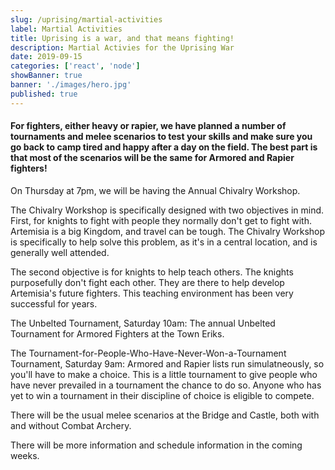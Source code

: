 ```yaml
---
slug: /uprising/martial-activities
label: Martial Activities
title: Uprising is a war, and that means fighting!
description: Martial Activies for the Uprising War
date: 2019-09-15
categories: ['react', 'node']
showBanner: true
banner: './images/hero.jpg'
published: true
---
```


#### For fighters, either heavy or rapier, we have planned a number of tournaments and melee scenarios to test your skills and make sure you go back to camp tired and happy after a day on the field. The best part is that most of the scenarios will be the same for Armored and Rapier fighters!

On Thursday at 7pm, we will be having the Annual Chivalry Workshop.

The Chivalry Workshop is specifically designed with two objectives in mind. First, for knights to fight with people they normally don't get to fight with. Artemisia is a big Kingdom, and travel can be tough. The Chivalry Workshop is specifically to help solve this problem, as it's in a central location, and is generally well attended.

The second objective is for knights to help teach others. The knights purposefully don't fight each other. They are there to help develop Artemisia's future fighters. This teaching environment has been very successful for years.

The Unbelted Tournament, Saturday 10am: The annual Unbelted Tournament for Armored Fighters at the Town Eriks.

The Tournament-for-People-Who-Have-Never-Won-a-Tournament Tournament, Saturday 9am: Armored and Rapier lists run simulatneously, so you'll have to make a choice. This is a little tournament to give people who have never prevailed in a tournament the chance to do so. Anyone who has yet to win a tournament in their discipline of choice is eligible to compete.

There will be the usual melee scenarios at the Bridge and Castle, both with and without Combat Archery.

There will be more information and schedule information in the coming weeks.

<!--
```jsx
import React from "react"
import { ThemeProvider } from "theme-ui"
import theme from "./theme"

export default props => (
  <ThemeProvider theme={theme}>{props.children}</ThemeProvider>
)
``` -->

